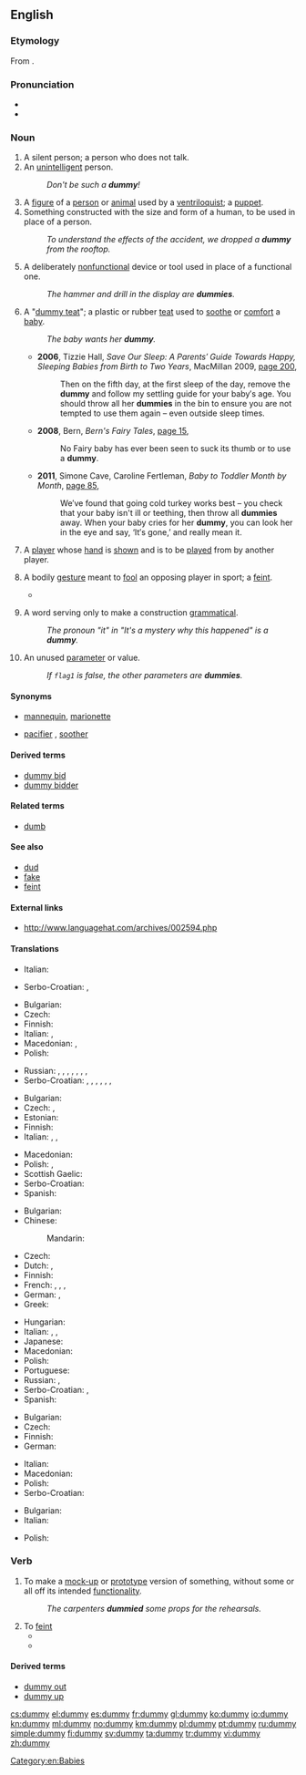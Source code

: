 ==English==

===Etymology===
From {{suffix|dumb|y}}.

===Pronunciation===
* {{IPA|/ˈdʌmi/|lang=en}}
* {{rhymes|ʌmi}}

===Noun===
{{en-noun|dummies}}

# A silent person; a person who does not talk.
# An [[unintelligent]] person.
#: ''Don't be such a '''dummy'''!''
# A [[figure]] of a [[person]] or [[animal]] used by a [[ventriloquist]]; a [[puppet]].
# Something constructed with the size and form of a human, to be used in place of a person.
#: ''To understand the effects of the accident, we dropped a '''dummy''' from the rooftop.''
# A deliberately [[nonfunctional]] device or tool used in place of a functional one.
#: ''The hammer and drill in the display are '''dummies'''.''
# {{UK|NZ}} A "[[dummy teat]]"; a plastic or rubber [[teat]] used to [[soothe]] or [[comfort]] a [[baby]]. {{defdate|from 20th c.}}
#: ''The baby wants her '''dummy'''.''
#* '''2006''', Tizzie Hall, ''Save Our Sleep: A Parents′ Guide Towards Happy, Sleeping Babies from Birth to Two Years'', MacMillan 2009, [http://books.google.com.au/books?id=dLgyUaMpYukC&pg=PA200&dq=%22dummy%22|%22dummies%22+baby+-intitle:%22dummies%22+-inauthor:%22%22&hl=en&sa=X&ei=d4JHT9D3KIvumAXR0YCsDg&redir_esc=y#v=onepage&q=%22dummy%22|%22dummies%22%20baby%20-intitle%3A%22dummies%22%20-inauthor%3A%22%22&f=false page 200],
#*: Then on the fifth day, at the first sleep of the day, remove the '''dummy''' and follow my settling guide for your baby′s age. You should throw all her '''dummies''' in the bin to ensure you are not tempted to use them again – even outside sleep times.
#* '''2008''', Bern, ''Bern's Fairy Tales'', [http://books.google.com.au/books?id=AYro8LGJi0kC&pg=PA15&dq=%22dummy%22|%22dummies%22+baby+-intitle:%22dummies%22+-inauthor:%22%22&hl=en&sa=X&ei=jIRHT6WbEs-ZiAeduNWPDg&redir_esc=y#v=onepage&q=%22dummy%22|%22dummies%22%20baby%20-intitle%3A%22dummies%22%20-inauthor%3A%22%22&f=false page 15],
#*: No Fairy baby has ever been seen to suck its thumb or to use a '''dummy'''.
#* '''2011''', Simone Cave, Caroline Fertleman, ''Baby to Toddler Month by Month'', [http://books.google.com.au/books?id=zU4urJjhopMC&pg=PA85&dq=%22dummy%22|%22dummies%22+baby+-intitle:%22dummies%22+-inauthor:%22%22&hl=en&sa=X&ei=3X5HT-rOMtGhiAfUtpCQDg&redir_esc=y#v=onepage&q=%22dummy%22|%22dummies%22%20baby%20-intitle%3A%22dummies%22%20-inauthor%3A%22%22&f=false page 85],
#*: We′ve found that going cold turkey works best – you check that your baby isn't ill or teething, then throw all '''dummies''' away. When your baby cries for her '''dummy''', you can look her in the eye and say, ‘It′s gone,’ and really mean it.
# {{card games|chiefly|bridge}} A [[player]] whose [[hand]] is [[show]]n and is to be [[play]]ed from by another player.
# {{UK}} A bodily [[gesture]] meant to [[fool]] an opposing player in sport; a [[feint]].
#* {{quote-news
|year=2011
|date=January 12
|author=Saj Chowdhury
|title=Liverpool 2 - 1 Liverpool
|work=BBC
|url=http://news.bbc.co.uk/sport2/hi/football/eng_prem/9345343.stm
|page=
|passage=Raul Meireles was the victim of the home side's hustling on this occasion giving the ball away to the impressive David Vaughan who slipped in Taylor-Fletcher. The striker sold Daniel Agger with the best '''dummy''' of the night before placing his shot past keeper Pepe Reina.}}
# {{linguistics}} A word serving only to make a construction [[grammatical]].
#: ''The pronoun "it" in "It's a mystery why this happened" is a '''dummy'''.''
# {{programming}} An unused [[parameter]] or value.
#: ''If <code>flag1</code> is false, the other parameters are '''dummies'''.''

====Synonyms====
* {{sense|a thing in the form of a person}} [[mannequin]], [[marionette]]
* {{sense|plastic teat}} [[pacifier]] {{qualifier|US}}, [[soother]] {{qualifier|Canada}}

====Derived terms====
* [[dummy bid]]
* [[dummy bidder]]

====Related terms====
* [[dumb]]

====See also====
* [[dud]]
* [[fake]]
* [[feint]]

====External links====
* http://www.languagehat.com/archives/002594.php

====Translations====
{{trans-top|a silent person}}
* Italian: {{t-|it|taciturno}}
{{trans-mid}}
* Serbo-Croatian: {{t-|sh|mučaljivac}}, {{t-|sh|mutavac}}
{{trans-bottom}}

{{trans-top|an unintelligent person}}
* Bulgarian: {{t+|bg|тъпак|m}}
* Czech: {{t+|cs|hlupák|m}}
* Finnish: {{t+|fi|tollo}}
* Italian: {{t+|it|stupido|m}}, {{t+|it|it|m|alt=scemo}}
* Macedonian: {{t-|mk|глупак|m|tr=glúpak}}, {{t-|mk|глупачка|f|tr=glúpačka}}
* Polish: {{t+|pl|głupek|m}}
{{trans-mid}}
* Russian: {{t+|ru|дурак|m|tr=durák}}, {{t+|ru|глупец|m|tr=glupéc}}, {{t+|ru|дурень|m|tr=dúren'}}, {{t+|ru|дура|f|tr=dúra}} {{f}}, {{t+|ru|болван|m|tr=bolván}}, {{t+|ru|чайник|m|tr=čájnik}}, {{t+|ru|тупица|m|f|tr=tupíca}}, {{t+|ru|бестолочь|f|tr=béstoloč'}}
* Serbo-Croatian: {{t-|sh|glupan}}, {{t-|sh|budala}}, {{t-|sh|blesan}}, {{t-|sh|tupan}}, {{t-|sh|tupavac}}, {{t-|sh|blentavac}}, {{t-|sh|blento}}
{{trans-bottom}}

{{trans-top|something constructed with the size and form of a human}}
* Bulgarian: {{t+|bg|манекен|m}}
* Czech: {{t-|cs|figurína|f}}, {{t+|cs|panák|m}}
* Estonian: {{t-|et|mannekeen}}
* Finnish: {{t-|fi|mallinukke}}
* Italian: {{t-|it|manichino|m}}, {{t+|it|sagoma|f}}, {{t-|it|fantoccio|m}}
{{trans-mid}}
* Macedonian: {{t-|mk|кукла|f|tr=kúkla}}
* Polish: {{t+|pl|manekin|m}}, {{t-|pl|kukła|f}}
* Scottish Gaelic: {{qualifier|female}} {{t-|gd|breugag|f}}
* Serbo-Croatian: {{t-|sh|maneken}}
* Spanish: {{t+|es|maniquí|m}}
{{trans-bottom}}

{{trans-top|a pacifier}}
* Bulgarian: {{t+|bg|залъгалка|f}}
* Chinese:
*: Mandarin: {{t-|cmn|奶嘴|tr=nǎizuǐ|sc=Hani}}
* Czech: {{t+|cs|dudlík|m}}
* Dutch: {{t+|nl|fopspeen}}, {{t+|nl|speen|m}}
* Finnish: {{t+|fi|tutti}}
* French: {{t+|fr|suce}}, {{t+|fr|sucette|f}}, {{t+|fr|tétine|f}}, {{t+|fr|tototte|f}}
* German: {{t+|de|Schnuller|m}}, {{t-|de|Beruhigungssauger|m}}
* Greek: {{t+|el|πιπίλα|f|tr=pipila}}
{{trans-mid}}
* Hungarian: {{t-|hu|cumi}}
* Italian: {{t+|it|ciuccio|m}}, {{t-|it|ciucciotto|m}}, {{t+|it|succhiotto|m}}
* Japanese: {{t-|ja|おしゃぶり|tr=o-shaburi}}
* Macedonian: {{t-|mk|цуцла|f|tr=cúcla}}
* Polish: {{t+|pl|smoczek|m}}
* Portuguese: {{t-|pt|Chupeta|f}}
* Russian: {{t+|ru|соска|f|tr=sóska}}, {{t+|ru|пустышка|f|tr=pustýška}}
* Serbo-Croatian: {{t-|sh|duda varalica}}, {{t-|sh|cucla}}
* Spanish: {{t-|es|chupete|m}}
{{trans-bottom}}

{{trans-top|nonfunctional device or tool used in place of a functional one}}
* Bulgarian: {{t+|bg|бутафория|f}}
* Czech: {{t-|cs|atrapa|f}}
* Finnish: {{t+|fi|malli}}
* German: {{t+|de|Attrappe|f}}
{{trans-mid}}
* Italian: {{t+|it|simulacro|m}}
* Macedonian: {{t-|mk|макета|f|tr=makéta}}
* Polish: {{t+|pl|atrapa|f}}
* Serbo-Croatian: {{t-|sh|atrapa}}
{{trans-bottom}}

{{trans-top|{{bridge}} The partner of the winning bidder, who shows his or her hand.}}
* Bulgarian: {{t+|bg|мор}}
* Italian: {{t+|it|morto|m}}
{{trans-mid}}
* Polish: {{t+|pl|dziadek|m}}
{{trans-bottom}}

===Verb===
{{en-verb|dummies|dummying|dummied}}

# To make a [[mock-up]] or [[prototype]] version of something, without some or all off its intended [[functionality]].
#: ''The carpenters '''dummied''' some props for the rehearsals.''
# To [[feint]]
#* {{quote-news
|year=2011
|date=February 1
|author=Mandeep Sanghera
|title=Man Utd   3 - 1   Aston Villa
|work=BBC
|url=http://news.bbc.co.uk/sport2/hi/football/eng_prem/9379942.stm
|page=
|passage=The more glamorous qualities usually associated with him are skill and pace and he used those to race on to a ball across him and '''dummy''' a defender before having a right-foot shot saved. }}
#* {{quote-news
|year=2011
|date=January 15
|author=Kevin Darling
|title=West Ham 0 - 3 Arsenal
|work=BBC
|url=http://news.bbc.co.uk/sport2/hi/football/eng_prem/9359364.stm
|page=
|passage=For the first, the 30-year-old allowed Walcott space on the right to send in a pass that was expertly '''dummied''' by Samir Nasri, allowing Van Persie to swivel and smash right-footed past Robert Green. }}

====Derived terms====
* [[dummy out]]
* [[dummy up]]

[[Category:en:Babies]]

[[cs:dummy]]
[[el:dummy]]
[[es:dummy]]
[[fr:dummy]]
[[gl:dummy]]
[[ko:dummy]]
[[io:dummy]]
[[kn:dummy]]
[[ml:dummy]]
[[no:dummy]]
[[km:dummy]]
[[pl:dummy]]
[[pt:dummy]]
[[ru:dummy]]
[[simple:dummy]]
[[fi:dummy]]
[[sv:dummy]]
[[ta:dummy]]
[[tr:dummy]]
[[vi:dummy]]
[[zh:dummy]]